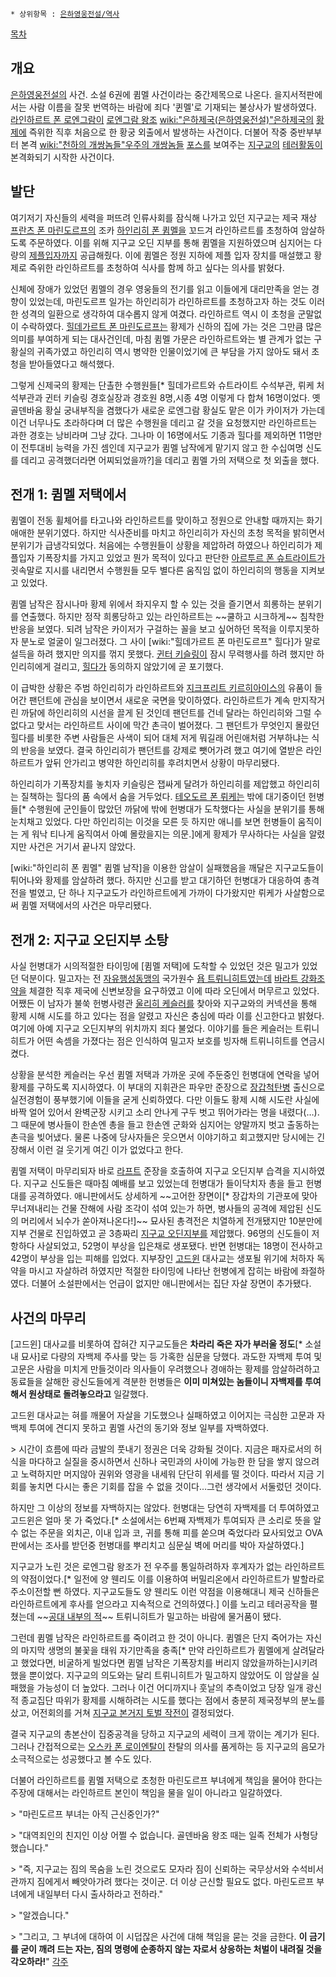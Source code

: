 * 상위항목 : [[은하영웅전설/역사]]

[[목차]]

== 개요 ==
[[은하영웅전설]]의 사건. 소설 6권에 큄멜 사건이라는 중간제목으로 나온다. 을지서적판에서는 사람 이름을 잘못 번역하는 바람에 죄다 '퀸멜'로 기재되는 불상사가 발생하였다. [[라인하르트 폰 로엔그람]]이 [[로엔그람 왕조]] [[wiki:"은하제국(은하영웅전설)"은하제국]]의 [[황제]]에 즉위한 직후 처음으로 한 황궁 외출에서 발생하는 사건이다. 더불어 작중 중반부부터 본격 [[wiki:"천하의 개쌍놈들"우주의 개쌍놈들]] [[포스]]를 보여주는 [[지구교]]의 [[테러]]활동이 본격화되기 시작한 사건이다.

== 발단 ==
여기저기 자신들의 세력을 퍼뜨려 인류사회를 잠식해 나가고 있던 지구교는 제국 재상 [[프란츠 폰 마린도르프]]의 조카 [[하인리히 폰 큄멜]]을 꼬드겨 라인하르트를 초청하여 암살하도록 주문하였다. 이를 위해 지구교 오딘 지부를 통해 큄멜을 지원하였으며 심지어는 다량의 [[제플입자]]까지 공급해줬다. 이에 큄멜은 정원 지하에 제플 입자 장치를 매설했고 황제로 즉위한 라인하르트를 초청하여 식사를 함께 하고 싶다는 의사를 밝혔다.

신체에 장애가 있었던 큄멜의 경우 영웅들의 전기를 읽고 이들에게 대리만족을 얻는 경향이 있었는데, 마린도르프 일가는 하인리히가 라인하르트를 초청하고자 하는 것도 이러한 성격의 일환으로 생각하여 대수롭지 않게 여겼다. 라인하르트 역시 이 초청을 군말없이 수락하였다. [[힐데가르트 폰 마린도르프]]는 황제가 신하의 집에 가는 것은 그만큼 많은 의미를 부여하게 되는 대사건인데, 마침 큄멜 가문은 라인하르트와는 별 관계가 없는 구황실의 귀족가였고 하인리히 역시 병약한 인물이었기에 큰 부담을 가지 않아도 돼서 초청을 받아들였다고 해석했다.

그렇게 신제국의 황제는 단촐한 수행원들[* 힐데가르트와 슈트라이트 수석부관, 뤼케 처석부관과 귄터 키슬링 경호실장과 경호원 8명,시종 4명 이렇게 다 합쳐 16명이었다. 옛 골덴바움 황실 궁내부직을 겸했다가 새로운 로엔그람 황실도 맡은 이가 카이저가 가는데 이건 너무나도 초라하다며 더 많은 수행원을 데리고 갈 것을 요청했지만 라인하르트는 과한 경호는 낭비라며 그냥 갔다. 그나마 이 16명에서도 기종과 힐다를 제외하면 11명만이 전투대비 능력을 가진 셈인데 지구교가 큄멜 남작에게 맡기지 않고 한 수십여명 신도를 데리고 공격했더라면 어찌되었을까?]을 데리고 큄멜 가의 저택으로 첫 외출을 했다.

== 전개 1: 큄멜 저택에서 ==
큄멜이 전동 휠체어를 타고나와 라인하르트를 맞이하고 정원으로 안내할 때까지는 화기애애한 분위기였다. 하지만 식사준비를 마치고 하인리히가 자신의 초청 목적을 밝히면서 분위기가 급냉각되었다. 처음에는 수행원들이 상황을 제압하려 하였으나 하인리히가 제플입자 기폭장치를 가지고 있었고 뭔가 목적이 있다고 판단한 [[아르투르 폰 슈트라이트]]가 귓속말로 지시를 내리면서 수행원들 모두 별다른 움직임 없이 하인리히의 행동을 지켜보고 있었다.

큄멜 남작은 잠시나마 황제 위에서 좌지우지 할 수 있는 것을 즐기면서 희롱하는 분위기를 연출했다. 하지만 정작 희롱당하고 있는 라인하르트는 ~~쿨하고 시크하게~~ 침착한 반응을 보였다. 되려 남작은 카이저가 구걸하는 꼴을 보고 싶어하던 목적을 이루지못하자 분노로 얼굴이 일그러졌다. 그 사이 [wiki:"힐데가르트 폰 마린도르프" 힐다]가 말로 설득을 하려 했지만 의지를 꺾지 못했다. [[귄터 키슬링]]이 잠시 무력행사를 하려 했지만 하인리히에게 걸리고, [[힐다]]가 동의하지 않았기에 곧 포기했다.

이 급박한 상황은 주범 하인리히가 라인하르트와 [[지크프리트 키르히아이스]]의 유품이 들어간 팬던트에 관심을 보이면서 새로운 국면을 맞이하였다. 라인하르트가 계속 만지작거린 까닭에 하인리히의 시선을 끌게 된 것인데 팬던트를 건네 달라는 하인리히와 그럴 수 없다고 맞서는 라인하르트 사이에 막간 촌극이 벌어졌다. 그 팬던트가 무엇인지 몰랐던 힐다를 비롯한 주변 사람들은 사색이 되어 대체 저게 뭐길래 어린애처럼 거부하냐는 식의 반응을 보였다. 결국 하인리히가 팬던트를 강제로 뺏어가려 했고 여기에 열받은 라인하르트가 앞뒤 안가리고 병약한 하인리히를 후려치면서 상황이 마무리됐다.

하인리히가 기폭장치를 놓치자 키슬링은 잽싸게 달려가 하인리히를 제압했고 하인리히는 질책하는 힐다의 품 속에서 숨을 거두었다. [[테오도르 폰 뤼케]]는 밖에 대기중이던 헌병들[* 수행원에 군인들이 많았던 까닭에 밖에 헌병대가 도착했다는 사실을 분위기를 통해 눈치채고 있었다. 다만 하인리히는 이것을 모른 듯 하지만 애니를 보면 헌병들이 움직이는 게 워낙 티나게 움직여서 아예 몰랐을지는 의문.]에게 황제가 무사하다는 사실을 알렸지만 사건은 거기서 끝나지 않았다.

[wiki:"하인리히 폰 큄멜" 큄멜 남작]을 이용한 암살이 실패했음을 깨달은 지구교도들이 튀어나와 황제를 암살하려 했다. 하지만 신고를 받고 대기하던 헌병대가 대응하여 총격전을 벌였고, 단 하나 지구교도가 라인하르트에게 가까이 다가왔지만 뤼케가 사살함으로써 큄멜 저택에서의 사건은 마무리됐다.

== 전개 2: 지구교 오딘지부 소탕 ==
사실 헌병대가 시의적절한 타이밍에 [큄멜 저택]에 도착할 수 있었던 것은 밀고가 있었던 덕분이다. 밀고자는 전 [[자유행성동맹]]의 국가원수 [[욥 트뤼니히트]]였는데 [[바라트 강화조약]]을 체결한 직후 제국에 신변보장을 요구하였고 이에 따라 오딘에서 머무르고 있었다. 어쨌든 이 남자가 불쑥 헌병사령관 [[울리히 케슬러]]를 찾아와 지구교와의 커넥션을 통해 황제 시해 시도를 하고 있다는 점을 알렸고 자신은 충심에 따라 이를 신고한다고 밝혔다. 여기에 아예 지구교 오딘지부의 위치까지 죄다 불었다. 이야기를 들은 케슬러는 트뤼니히트가 어떤 속셈을 가졌다는 점은 인식하여 밀고자 보호를 빙자해 트뤼니히트를 연금시켰다.

상황을 분석한 케슬러는 우선 큄멜 저택과 가까운 곳에 주둔중인 헌병대에 연락을 넣어 황제를 구하도록 지시하였다. 이 부대의 지휘관은 파우만 준장으로 [[장갑척탄병]] 출신으로 실전경험이 풍부했기에 이들을 굳게 신뢰하였다. 다만 이들도 황제 시해 시도란 사실에 바짝 얼어 있어서 완벽군장 시키고 소리 안나게 구두 벗고 뛰어가라는 명을 내렸다(…). 그 때문에 병사들이 한손엔 총을 들고 한손엔 군화와 심지어는 양말까지 벗고 출동하는 촌극을 빚어냈다. 물론 나중에 당사자들은 웃으면서 이야기하고 회고했지만 당시에는 긴장해서 이런 걸 웃기게 여긴 이가 없었다고 한다.

큄멜 저택이 마무리되자 바로 [[라프트]] 준장을 호출하여 지구교 오딘지부 습격을 지시하였다. 지구교 신도들은 때마침 예배를 보고 있었는데 헌병대가 들이닥치자 총을 들고 헌병대를 공격하였다. 애니판에서도 상세하게 ~~고어한 장면이[* 장갑차의 기관포에 맞아 무너져내리는 건물 잔해에 사람 조각이 섞여 있는가 하면, 병사들의 공격에 제압된 신도의 머리에서 뇌수가 쏟아져나온다!]~~ 묘사된 총격전은 치열하게 전개됐지만 10분만에 지부 건물로 진입하였고 곧 3층짜리 [[지구교 오딘지부]]를 제압했다. 96명의 신도들이 저항하다 사살되었고, 52명이 부상을 입은채로 생포됐다. 반면 헌병대는 18명이 전사하고 42명이 부상을 입는 피해를 입었다. 지부장인 [[고드윈]] 대사교는 생포될 위기에 처하자 독약을 마시고 자살하려 하였지만 적절한 타이밍에 나타난 헌병에게 잡히는 바람에 좌절하였다. 더불어 소설판에서는 언급이 없지만 애니판에서는 집단 자살 장면이 추가됐다.

== 사건의 마무리 ==
[고드윈] 대사교를 비롯하여 잡혀간 지구교도들은 '''차라리 죽은 자가 부러울 정도'''[* 소설내 묘사]로 다량의 자백제 주사를 맞는 등 가혹한 심문을 당했다. 과도한 자백제 투여 및 고문은 사람을 미치게 만들것이라 의사들이 우려했으나 경애하는 황제를 암살하려하고 동료들을 살해한 광신도들에게 격분한 헌병들은 '''이미 미쳐있는 놈들이니 자백제를 투여해서 원상태로 돌려놓으라고''' 일갈했다.

고드윈 대사교는 혀를 깨물어 자살을 기도했으나 실패하였고 이어지는 극심한 고문과 자백제 투여에 견디지 못하고 큄멜 사건의 동기와 정보 일부를 자백하였다.

> 시간이 흐름에 따라 금발의 풋내기 정권은 더욱 강화될 것이다. 지금은 패자로서의 허식을 마다하고 실질을 중시하면서 신하나 국민과의 사이에 가능한 한 담을 쌓지 않으려고 노력하지만 머지않아 권위와 영광을 내세워 단단히 위세를 떨 것이다. 따라서 지금 기회를 놓치면 다시는 좋은 기회를 잡을 수 없을 것이다...그런 생각에서 서둘렀던 것이다.

하지만 그 이상의 정보를 자백하지는 않았다. 헌병대는 당연히 자백제를 더 투여하였고 고드윈은 얼마 못 가 죽었다.[* 소설에서는 6번째 자백제가 투여되자 큰 소리로 뜻을 알 수 없는 주문을 외치곤, 이내 입과 코, 귀를 통해 피를 쏟으며 죽었다라 묘사되었고 OVA판에서는 조사를 받던중 헌병대를 뿌리치고 심문실 벽에 머리를 박아 자살하였다.]

지구교가 노린 것은 로엔그람 왕조가 전 우주를 통일하려하자 후계자가 없는 라인하르트의 약점이었다.[* 일전에 양 웬리도 이를 이용하여 버밀리온에서 라인하르트가 발할라로 주소이전할 뻔 하였다. 지구교도들도 양 웬리도 이런 약점을 이용해대니 제국 신하들은 라인하르트에게 후사를 얻으라고 지속적으로 건의하였다.] 이를 노리고 테러공작을 펼쳤는데 ~~[[공대 내부의 적]]~~ 트뤼니히트가 밀고하는 바람에 물거품이 됐다. 

그런데 큄멜 남작은 라인하르트를 죽이려고 한 것이 아니다. 큄멜은 단지 죽어가는 자신의 마지막 생명의 불꽃을 태워 자기만족을 충족[* 만약 라인하르트가 큄멜에게 살려달라고 했었다면, 비굴하게 빌었다면 큄멜 남작은 기폭장치를 버리지 않았을까하는]시키려 했을 뿐이었다. 지구교의 의도와는 달리 트뤼니히트가 밀고하지 않았어도 이 암살을 실패했을 가능성이 더 높았다. 그러나 이건 어디까지나 훗날의 추측이었고 당장 일개 광신적 종교집단 따위가 황제를 시해하려는 시도를 했다는 점에서 충분히 제국정부의 분노를 샀고, 어전회의를 거쳐 [[지구교 본거지 토벌 작전]]이 결정되었다.

결국 지구교의 총본산이 집중공격을 당하고 지구교의 세력이 크게 깎이는 계기가 된다. 그러나 간접적으로는 [[오스카 폰 로이엔탈]]이 찬탈의 의사를 품게하는 등 지구교의 음모가 소극적으로는 성공했다고 볼 수도 있다.

더불어 라인하르트를 큄멜 저택으로 초청한 마린도르프 부녀에게 책임을 물어야 한다는 주장에 대해서는 라인하르트 본인이 책임을 물을 일이 아니라고 일갈하였다.

> "마린도르프 부녀는 아직 근신중인가?"

> "대역죄인의 친지인 이상 어쩔 수 없습니다. 골덴바움 왕조 때는 일족 전체가 사형당했습니다."

> "즉, 지구교는 짐의 목숨을 노린 것으로도 모자라 짐이 신뢰하는 국무상서와 수석비서관까지 짐에게서 빼앗아가려 했다는 것이군. 더 이상 근신할 필요도 없다. 마린도르프 부녀에게 내일부터 다시 출사하라고 전하라."

> "알겠습니다."

> "그리고, 그 부녀에 대하여 이 시덥잖은 사건에 대해 책임을 묻는 것을 금한다. '''이 금기를 굳이 깨려 드는 자는, 짐의 명령에 순종하지 않는 자로서 상응하는 처벌이 내려질 것을 각오하라!'''"
[[각주]]

